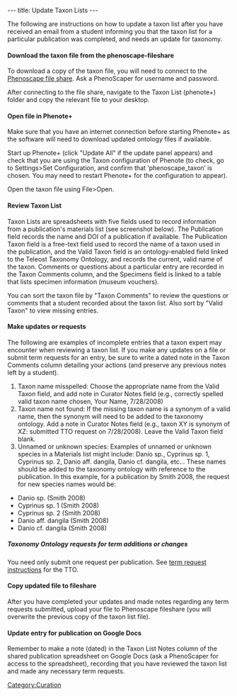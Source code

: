 ---
title: Update Taxon Lists
---

The following are instructions on how to update a taxon list after you have received an email from a student informing you that the taxon list for a particular publication was completed, and needs an update for taxonomy.

====Download the taxon file from the phenoscape-fileshare====


To download a copy of the taxon file, you will need to connect to the [https://phenoscape.org/wiki/Help:Contents#File_Shares Phenoscape file share].  Ask a PhenoScaper for username and password.

After connecting to the file share, navigate to the Taxon List (phenote+) folder and copy the relevant file to your desktop.

====Open file in Phenote+====

Make sure that you have an internet connection before starting Phenote+ as the software will need to download updated ontology files if available.

Start up Phenote+ (click "Update All" if the update panel appears) and check that you are using the Taxon configuration of Phenote (to check, go to Settings>Set Configuration, and confirm that ‘phenoscape_taxon’ is chosen. You may need to restart Phenote+ for the configuration to appear).

Open the taxon file using File>Open.

====Review Taxon List====

Taxon Lists are spreadsheets with five fields used to record information from a publication's materials list (see screenshot below).  The Publication field records the name and DOI of a publication if available.  The Publication Taxon field is a free-text field used to record the name of a taxon used in the publication, and the Valid Taxon field is an ontology-enabled field linked to the Teleost Taxonomy Ontology, and  records the current, valid name of the taxon.  Comments or questions about a particular entry are recorded in the Taxon Comments column, and the Specimens field is linked to a table that lists specimen information (museum vouchers).

You can sort the taxon file by "Taxon Comments" to review the questions or comments that a student recorded about the taxon list.  Also sort by "Valid Taxon" to view missing entries.

====Make updates or requests====

The following are examples of incomplete entries that a taxon expert may encounter when reviewing a taxon list.  If you make any updates on a file or submit term requests for an entry, be sure to write a dated note in the Taxon Comments column detailing your actions (and preserve any previous notes left by a student).

#Taxon name misspelled: Choose the appropriate name from the Valid Taxon field, and add note in Curator Notes field (e.g., correctly spelled valid taxon name chosen, Your Name, 7/28/2008)
#Taxon name not found: If the missing taxon name is a synonym of a valid name, then the synonym will need to be added to the taxonomy ontology.  Add a note in Curator Notes field (e.g., taxon XY is synonym of XZ: submitted TTO request on 7/28/2008).  Leave the Valid Taxon field blank.
#Unnamed or unknown species:  Examples of unnamed or unknown species in a Materials list might include: Danio sp., Cyprinus sp. 1, Cyprinus sp. 2, Danio aff. dangila, Danio cf. dangila, etc... These names should be added to the taxonomy ontology with reference to the publication. In this example, for a publication by Smith 2008, the request for new species names would be:

*Danio sp. (Smith 2008)
*Cyprinus sp. 1 (Smith 2008)
*Cyprinus sp. 2 (Smith 2008)
*Danio aff. dangila (Smith 2008)
*Danio cf. dangila (Smith 2008)

=====Taxonomy Ontology requests for term additions or changes=====

You need only submit one request per publication.  See [https://www.nescent.org/phenoscape/Term_Requests term request instructions] for the TTO.



====Copy updated file to fileshare====

After you have completed your updates and made notes regarding any term requests submitted, upload your file to Phenoscape fileshare (you will overwrite the previous copy of the taxon list file).

====Update entry for publication on Google Docs====

Remember to make a note (dated) in the Taxon List Notes column of the shared publication spreadsheet on Google Docs (ask a PhenoScaper for access to the spreadsheet), recording that you have reviewed the taxon list and made any necessary term requests.

[[Category:Curation]]